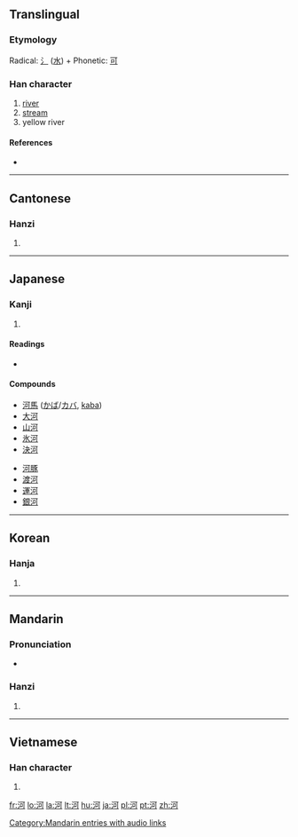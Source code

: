 ==Translingual==

===Etymology===
Radical: [[氵]] ([[水]]) + Phonetic: [[可]]

===Han character===
{{Han char|rn=85|rad=水|as=05|sn=8|four=3112<sub>0</sub>|canj=水一弓口 (EMNR)|ids=⿰[[氵]][[可]]}}

# [[river]]
# [[stream]]
# yellow river<!-- I can't seem to verify this one -->

====References====
* {{Han ref|kx=0613.090|dkj=17245|dj=1006.080|hdz=31582.030|uh=6CB3|ud=27827|bh=AA65|bd=43621}}

----

==Cantonese==

===Hanzi===
{{yue-hanzi|jyut=|y=[[ho4]]}}

# {{defn|Cantonese}}

----

==Japanese==

===Kanji===
{{ja-kanji|grade=5|rs=水05}}

# {{defn|Japanese}}

====Readings====
* {{ja-readings|on=[[か]] (ka)|kun=[[かわ]] (kawa)}}

====Compounds====
{{top2}}
* [[河馬]] ([[かば]]/[[カバ]], [[kaba]])
* [[大河]]
* [[山河]]
* [[氷河]]
* [[決河]]
{{mid2}}
* [[河豚]]
* [[渡河]]
* [[運河]]
* [[銀河]]

{{bottom2}}

----

==Korean==

===Hanja===
{{ko-hanja|hangeul=하|eumhun=|rv=ha|mr=ha|y=ha}}

# {{defn|Korean}}

----

==Mandarin==

===Pronunciation===
*{{audio|zh-hé.ogg|audio}}

===Hanzi===
{{cmn-hanzi|pin=[[hé]] ([[he2]]), [[mí]] ([[mi2]]), [[nǐ]] ([[ni3]])|wg=ho<sup>2</sup>, mi<sup>2</sup>, ni<sup>3</sup>}}

# {{defn|Mandarin}}

[[Category:Mandarin entries with audio links]]
----

==Vietnamese==

===Han character===
{{vi-hantu|[[hà]]}}

# {{defn|Vietnamese}}

[[fr:河]]
[[lo:河]]
[[la:河]]
[[lt:河]]
[[hu:河]]
[[ja:河]]
[[pl:河]]
[[pt:河]]
[[zh:河]]